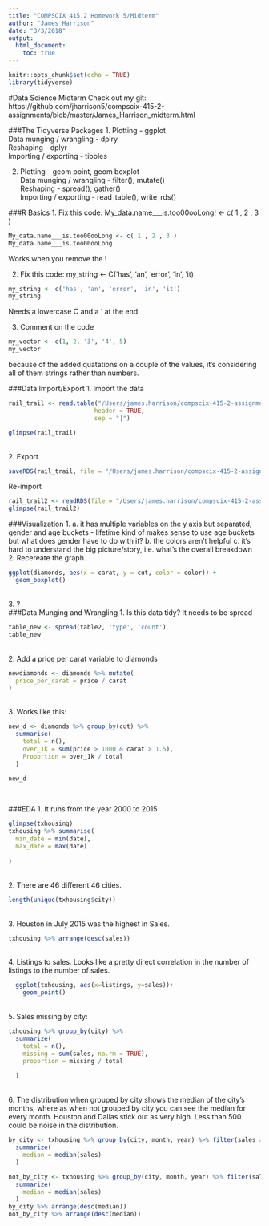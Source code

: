 ```yaml
---
title: "COMPSCIX 415.2 Homework 5/Midterm"
author: "James Harrison"
date: "3/3/2018"
output: 
  html_document:
    toc: true
---
```


```r
knitr::opts_chunk$set(echo = TRUE)
library(tidyverse)
```

#Data Science Midterm
Check out my git: https://github.com/jharrison5/compscix-415-2-assignments/blob/master/James_Harrison_midterm.html 

###The Tidyverse Packages
1. 
Plotting - ggplot<br>
Data munging / wrangling - dplry<br>
Reshaping - dplyr<br>
Importing / exporting - tibbles<br>

2. 
Plotting - geom point, geom boxplot<br>
Data munging / wrangling - filter(), mutate()<br>
Reshaping - spread(), gather() <br>
Importing / exporting - read_table(), write_rds()<br>

###R Basics
1. Fix this code: My_data.name___is.too00ooLong! <- c( 1 , 2 , 3 )
```r
My_data.name___is.too00ooLong <- c( 1 , 2 , 3 )
My_data.name___is.too00ooLong
```
Works when you remove the !<br>

2. Fix this code: my_string <- C('has', 'an', 'error', 'in', 'it)
```r
my_string <- c('has', 'an', 'error', 'in', 'it')
my_string
```
Needs a lowercase C and a ' at the end<br>

3. Comment on the code
```r
my_vector <- c(1, 2, '3', '4', 5)
my_vector
```
because of the added quatations on a couple of the values, it's considering all of them strings rather than numbers.<br>

###Data Import/Export
1. Import the data
```r
rail_trail <- read.table("/Users/james.harrison/compscix-415-2-assignments/rail_trail.txt",
                        header = TRUE, 
                        sep = "|")

glimpse(rail_trail)
```
<br>
2. Export
```r
saveRDS(rail_trail, file = "/Users/james.harrison/compscix-415-2-assignments/rail_trail.rds")
```
Re-import
```r
rail_trail2 <- readRDS(file = "/Users/james.harrison/compscix-415-2-assignments/rail_trail.rds")
glimpse(rail_trail2)
```

###Visualization
1. 
a. it has multiple variables on the y axis but separated, gender and age buckets - lifetime kind of makes sense to use age buckets but what does gender have to do with it?
b. the colors aren't helpful
c. it's hard to understand the big picture/story, i.e. what's the overall breakdown
<br>
2. Recereate the graph.
```r

ggplot(diamonds, aes(x = carat, y = cut, color = color)) + 
  geom_boxplot() 

```
<br>
3. ?
<br>
###Data Munging and Wrangling
1. Is this data tidy? It needs to be spread
```r
table_new <- spread(table2, 'type', 'count')
table_new
```
<br>
2. Add a price per carat variable to diamonds
```r
newdiamonds <- diamonds %>% mutate(
  price_per_carat = price / carat
)
```
<br>
3. Works like this:
```r
new_d <- diamonds %>% group_by(cut) %>%
  summarise(
    total = n(),
    over_1k = sum(price > 1000 & carat > 1.5),
    Proportion = over_1k / total
  )

new_d
```
<br>

###EDA
1. It runs from the year 2000 to 2015
```r
glimpse(txhousing)
txhousing %>% summarise(
  min_date = min(date),
  max_date = max(date)
  
)
```
<br>
2. There are 46 different 46 cities.
```r
length(unique(txhousing$city))
```
<br>
3. Houston in July 2015 was the highest in Sales.
```r
txhousing %>% arrange(desc(sales))
```
<br>
4. Listings to sales. Looks like a pretty direct correlation in the number of listings to the number of sales.
```r
  ggplot(txhousing, aes(x=listings, y=sales))+
    geom_point()
```
<br>
5. Sales missing by city:
```r
txhousing %>% group_by(city) %>%
  summarize(
    total = n(),
    missing = sum(sales, na.rm = TRUE),
    proportion = missing / total
    
  )
```
<br>
6. The distribution when grouped by city shows the median of the city's months, where as when not grouped by city you can see the median for every month. Houston and Dallas stick out as very high. Less than 500 could be noise in the distribution.
```r
by_city <- txhousing %>% group_by(city, month, year) %>% filter(sales > 500) %>% group_by(city) %>%
  summarize(
    median = median(sales)
  )

not_by_city <- txhousing %>% group_by(city, month, year) %>% filter(sales > 500)  %>%
  summarize(
    median = median(sales)
  )
by_city %>% arrange(desc(median))
not_by_city %>% arrange(desc(median))
```

